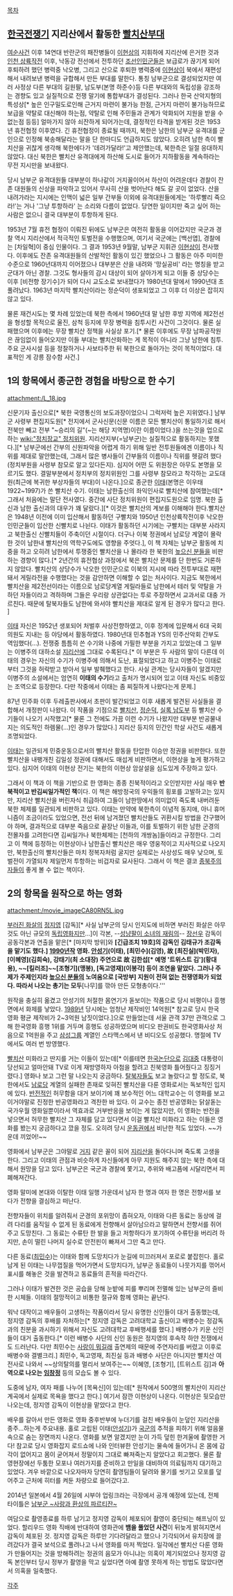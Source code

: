 [[목차]]

== [[한국전쟁]]기 지리산에서 활동한 [[빨치산]]부대 ==
[[여순사건]] 이후 14연대 반란군의 패잔병들이 [[이현상]]의 지휘하에 지리산에 은거한 것과 [[인천 상륙작전]] 이후, 낙동강 전선에서 전투하던 [[조선인민군]]들은 보급로가 끊기게 되어 후퇴하려 했던 병력중 낙오병, 그리고 산으로 후퇴한 병력중에 [[이현상]]이 북에서 재편성해서 내려보낸 병력을 규합해서 만든 부대를 말한다. 통칭 남부군으로 결성되었지만 여러 사정상 다른 부대의 길원팔, 남도부(본명 하준수)등 다른 부대와의 독립성을 강조하는 경향도 있고 실질적으로 전쟁 말기에 통합부대가 결성된다. 그러나 한국 산악지형의 특성상[* 높은 인구밀도로인해 근거지 마련이 불가능 한점, 근거지 마련이 불가능하므로 보급을 약탈로 대신해야 하는점, 약탈로 인해 주민들과 관계가 악화되어 지원을 받을 수 없는점 등등] 얼마가지 않아 쇠잔하게 되어가는데, 결정적인 타격을 받게된 것은 1953년 휴전협정 이후였다. 긴 휴전협정이 종료될 때까지, 북한은 남한의 남부군 유격대를 군인으로 인정해 북송해달라는 말을 단 한마디도 언급하지도 않았다. 오히려 남한 측이 빨치산을 귀찮게 생각해 북한에다가 '데려가달라!'고 제안했는데, 북한측은 일절 응대하지 않았다. 대신 북한은 빨치산 유격대에게 하산해 도시로 들어가 지하활동을 계속하라는 무전 지시만을 보내왔다. 

당시 남부군 유격대원들 대부분이 하나같이 거지꼴이어서 하산이 어려운데다 경찰이 잔존 대원들의 신상을 파악하고 있어서 무사히 산을 벗어난다 해도 갈 곳이 없었다. 산을 내려가라는 지시에는 인맥이 넓은 일부 간부들 이외에 유격대원들에게는 '하루빨리 죽으라!'는 거나 '그냥 투항하라' 는 소리와 다름이 없었다. 당연한 일이지만 죽고 싶어 하는 사람은 없으니 결국 대부분이 투항하게 된다. 

1953년 7월 휴전 협정이 이뤄진 뒤에도 남부군은 여전히 활동을 이어갔지만 국군과 경찰 역시 지리산에서 적극적인 토벌전을 수행했으며, 여기서 국군에는 [백선엽], 경찰에는 [차일혁]이 중심 인물이다. 그 결과 1953년 9월말, 남부군 지휘관 [[이현상]]이 전사했다. 이후에도 잔존 유격대원들의 산발적인 활동이 있긴 했었으나 그 활동은 아주 미미한 수준으로 1960년대까지 이어졌으나 대부분은 산을 내려와 '망실공비' 라는 명칭을 받고 군대가 아닌 경찰. 그것도 형사들의 감시 대상이 되어 살아가게 되고 이들 중 상당수는 이후 [비전향 장기수]가 되어 다시 교도소로 보내졌다가 1980년대 말에서 1990년대 초 풀려났다. 1963년 마지막 빨치산이라는 정순덕이 생포되었고 그 이후 더 이상은 잡히지 않고 있다. 

물론 재건시도는 몇 차례 있었는데 북한 측에서 1960년대 말 남한 후방 지역에 제2전선을 형성할 목적으로 울진, 삼척 등지에 무장 병력을 침투시킨 사건이 그것이다. 물론 실패했으며 이후에는 무장 빨치산 정책을 사실상 포기.[* 물론 이후에도 무장 남파공작원은 끊임없이 들어오지만 이들 부대는 빨치산화하는 게 목적이 아니라 그냥 남한에 침투. 주요 군사시설 등을 정찰하거나 사보타주한 뒤 북한으로 돌아가는 것이 목적이었다. 대표적인 게 강릉 잠수함 사건.]

== 1의 항목에서 종군한 경험을 바탕으로 한 수기 ==
attachment:/L_18.jpg

신문기자 출신으로[* 북한 국영통신의 보도과장이었으니 그럭저럭 높은 지위였다.] 남부군 사령부 편집지도원[* 전지에서 군사신문(신문 이름은 모든 빨치산이 통일하기로 해서 전북만 빼고 전부 "~승리의 길"(~는 해당 지역명)이란 이름이었다.)을 쓰는것을 업으로 하는 [[wiki:"정치장교" 정치위원]]. 지리산지부(=남부군)는 실질적으로 활동하지는 못했다.][* 남부군에선 간부의 신원파악을 어렵게 하기 위해 일반 전투원들에겐 이름이나 직위를 제대로 말안했는데, 그래서 많은 병사들이 간부들의 이름이나 직위를 헷갈려 했다(정치부원을 사령부 참모로 알고 있다든지). 심지어 어떤 도 위원장은 아무도 본명을 모르기도 했다. 결말부분에서 정치부의 정치위원인 그를 사령부 참모라고 착각하는 교도대원(최근에 복귀한 부상자들의 부대)이 나온다.]으로 종군한 [[이태]](본명은 이우태 1922~1997)가 쓴 빨치산 수기. 이태는 남한출신의 좌익인사로 빨치산에 참여했는데[* 그래서 처음에는 말단 전사였다. 중간에 사단 정치위원이 편집지도원으로 임명. 북한 출신과 남한 출신과의 대우가 꽤 달랐다.][* 이것은 빨치산의 계보를 이해해야 한다.빨치산은 1948년 이전에 이미 입산해서 활동하던 구빨치와 1950년 인천상륙작전이후 낙오한 인민군들이 입산한 신빨치로 나뉜다. 이태가 활동하던 시기에는 구빨치는 대부분 사라지고 북한출신 신빨치들이 주축이던 시절이다. 더구나 이북 정권에서 남로당 계열이 몰락한 것이 남한내 빨치산의 역학구도에도 영향을 주엇다.], 이 책 자체는 남부군 활동에 치중을 하고 오히려 남한에서 투쟁중인 빨치산을 나 몰라라 한 북한의 [[높으신 분]]들을 비판하는 경향이 많다.[* 2년간의 휴전협상 과정에서 북은 빨치산 문제를 단 한번도 거론하지 않았다. 빨치산의 상당수가 낙오한 인민군으로 이북의 지시에 따라 전투부대로 재편돼서 게릴라전을 수행했다는 것을 감안하면 이해할 수 없는 처사이다. 지금도 북한에서 빨치산을 제2전선이라는 이름으로 남로당계열 게릴라들로 남한에서 테러 및 약탈을 가하던 자들이라고 격하하며 그들은 우리랑 상관없다는 투로 주장하면서 교과서로 대충 가르친다. 때문에 탈북자들도 남한에 와서야 빨치산을 제대로 알게 된 경우가 많다고 한다. ]

[[이태]] 자신은 1952년 생포되어 처벌후 사상전향하였고, 이후 정계에 입문해서 6대 국회의원도 지내는 등 야당에서 활동하였다. 1980년대 민추협과 YS의 민주산악회 간부도 역임했다(…). 전쟁중 틈틈히 쓴 수기와 나중에 가필한 부분을 가지고 있었는데 그 일부는 이병주의 대하소설 [[지리산]]에 그대로 수록된다.[* 이 부분은 두 사람의 말이 다른데 이태의 경우는 자신의 수기가 이병주에 의해서 도난, 표절되었다고 하고 이병주는 이태로부터 그것을 허락받고 받아서 일부 발췌했다고 한다. 사실 관계는 당사자들이 알겠지만 이병주의 소설에서는 엄연히 '''이태의 수기'''라고 출처가 명시되어 있고 이태 자신도 비중있는 조역으로 등장한다. 다만 작중에서 이태는 좀 찌질하게 나왔다는게 문제.]

87년 민주화 이후 두레출판사에서 초판이 발간되었고 이후 새롭게 발견된 사실들을 결합해서 개정판이 나왔다. 이 작품을 기점으로 [[빨치산]], [[정순덕]], [[실록 남도부]] 등 빨치산 수기들이 나오기 시작했고[* 물론 그 전에도 가끔 이런 수기가 나왔지만 대부분 반공물내지는 의도적인 하렘물(…)인 경우가 많았다.] 지리산 등지의 민간인 학살 사건도 새롭게 조명되었다.

[[이태]]는 일관되게 민중운동으로서의 빨치산 활동을 탄압한 이승만 정권을 비판한다. 또한 빨치산을 내팽개친 김일성 정권에 대해서도 매섭게 비판하면서, 이현상을 높게 평가하고 있다. 심지어 이태의 이현상 전기는 북한의 이현상 암살설을 심도있게 주장하고 있다.

그래서 이 책과 이 책을 기반으로 한 영화는 종종 친북적이라고 오인받지만 사실 매우 '''반북적이고 반김씨일가적인 책'''이다. 이 책은 해방정국의 우익들의 횡포를 고발하고는 있지만, 지리산 빨치산을 버린자식 취급하여 그들이 남한땅에서 의미없이 죽도록 내버려둔 북한 체제를 일관되게 비판하고 있다. 이태는 만약에 북한측이 이념적 동지애, 아니 휴머니즘이 조금이라도 있었으면, 전선 뒤에 남겨졌던 빨치산들도  귀환시킬 방법을 간구했어야 하며, 결과적으로 대부분 죽음으로 끝장난 이들과, 이를 토벌하기 위한 남한 군경의 전몰자를 고려한다면 김씨일가나 북한체제는 [천하의 개쌍놈]들이라고 규정한다. 그리고 이 책에 등정하는 이현상이나 남한출신 빨치산은 매우 영웅적이고 지사적으로 나오지만, 북한출신의 빨치산들은  마치 정복자처럼 굴지만 실제로는 사상성도 매우 낮으며, 토벌전이 가열되자 제일먼저 투항하는 비겁자로 묘사된다.  그래서 이 책은 결코 [[종북주의자]]들이 좋게 볼 수 없는 책이다. 

== 2의 항목을 원작으로 하는 영화 ==
attachment:/movie_imageCA80RN5L.jpg

[[부러진 화살]]의 [[정지영]] [감독][* 사실 남부군의 당시 인지도에 비하면 부러진 화살은 아무것도 아닌 규모의 [[독립영화]]지만...]이 각본, --[[성냥팔이 소녀의 재림]]의-- [[장선우]] 감독이 공동각본과 연출을 맡은[* [마지막 방위]와 '''[긴급조치 19호]의 감독인 김태규가 조감독을 맡기도 했다.] [[1990년]]작 영화. [[안성기]](이태), [최민수](김영), 故 [최진실](박민자), [이혜영](김희숙), 강태기(최 소대장) 주연으로 故 김한섭[* 예명 '트위스트 김'](황대용), ~~[킬러조]~~[조형기](맹봉), [독고영재](이봉각] 등이 조연을 맡았다. 그러나 주제가 주제인지라 [[높으신 분들]]의 노여움으로 [국방부] 지원이 전혀 없는 전쟁영화가 되었다. 따라서 나오는 총기는 모두 '''[나무]를 깎아 만든 모형총이다.'''

원작을 충실히 옮겼고 안성기의 처절한 몸연기가 돋보이는 작품으로 당시 비평이나 흥행면에서 화제를 낳았다. [[1989년]] 당시에는 엄청난 제작비인 14억원[* 참고로 당시 한국 영화 평균 제작비가 2~3억원 남짓이었다.]으로 만들었는데 서울 관객 37만 관객으로 그해 한국영화 흥행 1위를 거두며 흥행도 성공하였으며 비디오 판권비도 한국영화사상 처음으로 1억원을 주고 [[삼성그룹]] 계열인 스타맥스에서 낸 비디오도 성공했다. 명절에 TV에서도 여러 번 방영했다.

[[빨치산]] 미화라고 딴지를 거는 이들이 있는데[* 이를테면 [[한국논단]]으로 [[김대중]] 대통령이 당선되고 얼마안돼 TV로 이게 재방영하자 아첨을 할려고 친북영화 틀어줬다고 징징거렸다.] 영화나 보고 그런 말 나오는지 궁금하다. [[탈북자]]들도 보고 놀랐다고 할 정도로, 북한에서도 [[남로당]] 계열의 실패한 존재로 잊혀진 빨치산을 다룬 영화로서는 독보적인 입지에 있다. [[반전]]적인 허무함을 대거 보이기에 꽤 보수적인 어느 대학교수는 이 영화를 보고 이거야말로 진정한 반공영화라고 격찬한 바 있다. 이 교수는 종전 반공영화는 닭살돋는 국가우월 영화일뿐이라서 역효과로 거부반응을 보이는 게 많았지만, 이 영화는 반전을 넣으면서 허무한 빨치산 그 자체를 담고 있다면서 이걸 빨치산 미화라고 하는 이들은 영화를 봤는지 궁금하다고 깠을 정도. 오히려 당시 [[운동권]]에서 비난한 적도 있었다. ~~가운데 끼었어!~~

영화에서 남부군은 그야말로 [[거지]] 같은 꼴이 되어 [[지리산]]을 돌아다니며 죽도록 고생을 한다. 그리고 이태의 관점과 비슷하게 자신들에게 아무 지원도 해주지 않는 북한 측에 대해서 원망을 담고 있다. 남부군은 국군과 경찰에 쫓기고, 추위와 배고픔에 시달리면서 피폐해져간다.

영화 말미에 본대와 이탈한 이태 일행 가운데서 남자 한 명과 여자 한 명은 전향서를 보다가 전향을 결심하고 떠난다.

전향자들이 위치를 알려줘서 군경의 포위망이 좁혀오자, 이태와 다른 동료는 동상에 걸려 다리를 움직일 수 없게 된 동료에게 전향해서 살아남으라고 말하면서 전향서를 쥐어주고 도망친다. 그 동료는 수류탄 한 발을 들고 저항하다가 포기하여 수류탄을 버리려 하지만, 손이 떨린 나머지 실수로 안전핀이 빠져서 그만 죽고 만다.

다른 동료([[최민수]])는 이태와 함께 도망치다가 눈길에 미끄러져서 포로로 붙잡힌다. 홀로 남게 된 이태는 나무껍질을 먹어가면서 도망치다가, 남부군 동료들이 나뭇가지를 꺾어서 표시를 해놓은 것을 발견하고 동료들의 흔적을 따라간다.

그러나 이태가 발견한 것은 공습을 당해 눈밭에 피를 뿌리며 전멸해 있는 남부군의 즐비한 시체들. 이태의 절망적이고 비통한 절규와 함께 영화는 끝난다.

워낙 대작이고 배우들이 고생하는 작품이라서 당시 유명한 신인들이 대거 출동했는데, 정지영 감독의 후배를 자처하는[* 정지영 감독은 고려대학교 출신이고 배병수는 정감독과의 친분을 과시하기 위해서 자신도 고려대학교 후배행세를 했다.] 배병수가 키운 신인들이 대거 출동한다.[* 이런 배병수 사단의 신인 동원은 정지영의 후속작 하얀 전쟁에서도 드러난다. 다만 최민수는 [[사랑이 뭐길래]] 출연제의 때문에 주연자리를 버렸고 이후로 배병수와 결별크리.] 최민수, 독고영재, 최진실 등과 배병수 사단은 아니지만 빨치산 여전사로 나와서 ~~상의탈의를 멀리서 보여주는~~ 이혜영, [조형기], [트위스트 김]과 '''아역으로 나오는 [[임창정]]''' 등의 모습도 볼 수 있다.

도중에 남자, 여자 패를 나누어 [목욕신]이 있는데[* 원작에서 500명의 빨치산이 지리산 계곡에서 실제로 목욕을 했다고 한다.] 여기서 잠깐 이현상이 나온다. 이현상은 뒷모습만 나오는데, 정지영 감독이 이현상을 맡았다고 한다. 

배우를 갈아서 만든 영화로 영화 중후반부에 누더기를 걸친 배우들이 눈덮인 지리산을 종주...하는게 주요내용. 홀로 고립된 이태([[안성기]])가 [[국군]]의 추적을 피하기 위해 얼음물 속으로 숨는 장면까지 나온다. 영화를 보면 알겠지만 눈이 가득 덮힌 한겨울에 촬영한 거다! 참고로 당시 영화잡지 로드쇼에 나와 인터뷰한 안성기는 물속에 들어가니 온 몸에 감각이 없어지고 몸이 굳어져서 정말이지 그대로 빠져죽는지 알았다고 회고했다. 물론 촬영현장에선 두툼한 모포나 여러가지를 준비하고 만일을 대비하여 의료팀까지 대기하고 있었다. 겨우 바깥으로 나오자마자 당연히 촬영팀들이 달려와 물기를 씻기고 모포를 덮어주고 근처에 히터를 켜둔 차량으로 들어갔다고.

2014년 일본에서 4월 26일에 시부야 업링크라는 극장에서 공개 예정에 있는데, 전체 타이틀은 [http://youtu.be/oVma_NUTJPE 남부군 ~사랑과 환상의 파르티잔~]

여담으로 촬영종료를 하루 남기고 정지영 감독이 체포되어 촬영이 중단되는 해프닝이 있었다. 할리우드 영화 직배에 반대하여 영화관에 '''뱀을 풀었던 사건'''이 뒤늦게 밝혀지면서 감독이 체포된 것. 정지영 감독은 하루만 기다려달라고 했으나 기각되어서 유치장에 끌려갔다가 결국 보석으로 풀려나고 나서 영화를 마저 찍었다. 일각에선 빨치산 다룬 영화가 만들어지는 것을 방해하려는 정권의 음모가 아니냐는 의혹이 제기되었으나 정지영 감독 본인부터 당시 정부가 촬영을 막고 싶었다면 아예 촬영 못하게 하는 방법도 많았다면서 의혹을 일축했다.

[[각주]]
